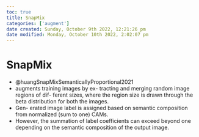 ```yaml
---
toc: true
title: SnapMix
categories: ['augment']
date created: Sunday, October 9th 2022, 12:21:26 pm
date modified: Monday, October 10th 2022, 2:02:07 pm
---
```


# SnapMix
- @huangSnapMixSemanticallyProportional2021
- augments training images by ex- tracting and merging random image regions of dif- ferent sizes, where the region size is drawn through the beta distribution for both the images.
- Gen- erated image label is assigned based on semantic composition from normalized (sum to one) CAMs.
- However, the summation of label coefficients can exceed beyond one depending on the semantic composition of the output image.



